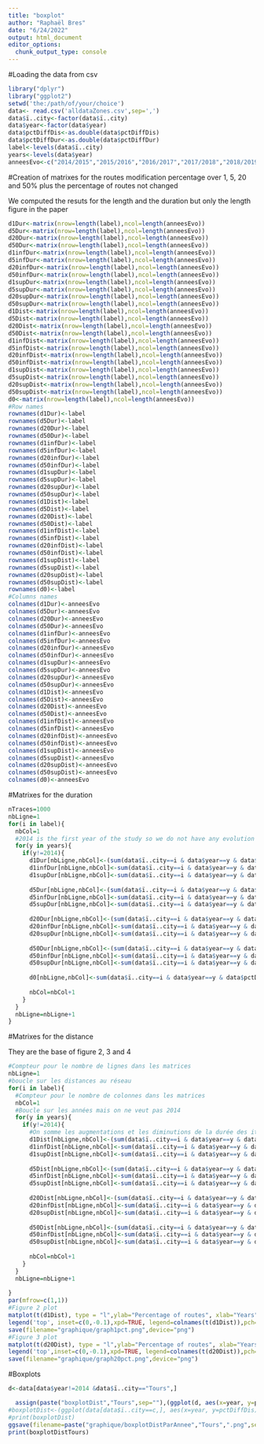 ---
title: "boxplot"
author: "Raphaël Bres"
date: "6/24/2022"
output: html_document
editor_options: 
  chunk_output_type: console
---
#Loading the data from csv

```{r}
library("dplyr")
library("ggplot2")
setwd('the:/path/of/your/choice')
data<- read.csv('alldataZones.csv',sep=',')
data$ï..city<-factor(data$ï..city)
data$year<-factor(data$year)
data$pctDiffDis<-as.double(data$pctDiffDis)
data$pctDiffDur<-as.double(data$pctDiffDur)
label<-levels(data$ï..city)
years<-levels(data$year)
anneesEvo<-c("2014/2015","2015/2016","2016/2017","2017/2018","2018/2019","2019/2020","2020/2021","2021/2022")
```


#Creation of matrixes for the routes modification percentage over 1, 5, 20 and 50% plus the percentage of routes not changed

We computed the resuts for the length and the duration but only the length figure in the paper

```{r}
d1Dur<-matrix(nrow=length(label),ncol=length(anneesEvo))
d5Dur<-matrix(nrow=length(label),ncol=length(anneesEvo))
d20Dur<-matrix(nrow=length(label),ncol=length(anneesEvo))
d50Dur<-matrix(nrow=length(label),ncol=length(anneesEvo))
d1infDur<-matrix(nrow=length(label),ncol=length(anneesEvo))
d5infDur<-matrix(nrow=length(label),ncol=length(anneesEvo))
d20infDur<-matrix(nrow=length(label),ncol=length(anneesEvo))
d50infDur<-matrix(nrow=length(label),ncol=length(anneesEvo))
d1supDur<-matrix(nrow=length(label),ncol=length(anneesEvo))
d5supDur<-matrix(nrow=length(label),ncol=length(anneesEvo))
d20supDur<-matrix(nrow=length(label),ncol=length(anneesEvo))
d50supDur<-matrix(nrow=length(label),ncol=length(anneesEvo))
d1Dist<-matrix(nrow=length(label),ncol=length(anneesEvo))
d5Dist<-matrix(nrow=length(label),ncol=length(anneesEvo))
d20Dist<-matrix(nrow=length(label),ncol=length(anneesEvo))
d50Dist<-matrix(nrow=length(label),ncol=length(anneesEvo))
d1infDist<-matrix(nrow=length(label),ncol=length(anneesEvo))
d5infDist<-matrix(nrow=length(label),ncol=length(anneesEvo))
d20infDist<-matrix(nrow=length(label),ncol=length(anneesEvo))
d50infDist<-matrix(nrow=length(label),ncol=length(anneesEvo))
d1supDist<-matrix(nrow=length(label),ncol=length(anneesEvo))
d5supDist<-matrix(nrow=length(label),ncol=length(anneesEvo))
d20supDist<-matrix(nrow=length(label),ncol=length(anneesEvo))
d50supDist<-matrix(nrow=length(label),ncol=length(anneesEvo))
d0<-matrix(nrow=length(label),ncol=length(anneesEvo))
#Row names
rownames(d1Dur)<-label
rownames(d5Dur)<-label
rownames(d20Dur)<-label
rownames(d50Dur)<-label
rownames(d1infDur)<-label
rownames(d5infDur)<-label
rownames(d20infDur)<-label
rownames(d50infDur)<-label
rownames(d1supDur)<-label
rownames(d5supDur)<-label
rownames(d20supDur)<-label
rownames(d50supDur)<-label
rownames(d1Dist)<-label
rownames(d5Dist)<-label
rownames(d20Dist)<-label
rownames(d50Dist)<-label
rownames(d1infDist)<-label
rownames(d5infDist)<-label
rownames(d20infDist)<-label
rownames(d50infDist)<-label
rownames(d1supDist)<-label
rownames(d5supDist)<-label
rownames(d20supDist)<-label
rownames(d50supDist)<-label
rownames(d0)<-label
#Columns names
colnames(d1Dur)<-anneesEvo
colnames(d5Dur)<-anneesEvo
colnames(d20Dur)<-anneesEvo
colnames(d50Dur)<-anneesEvo
colnames(d1infDur)<-anneesEvo
colnames(d5infDur)<-anneesEvo
colnames(d20infDur)<-anneesEvo
colnames(d50infDur)<-anneesEvo
colnames(d1supDur)<-anneesEvo
colnames(d5supDur)<-anneesEvo
colnames(d20supDur)<-anneesEvo
colnames(d50supDur)<-anneesEvo
colnames(d1Dist)<-anneesEvo
colnames(d5Dist)<-anneesEvo
colnames(d20Dist)<-anneesEvo
colnames(d50Dist)<-anneesEvo
colnames(d1infDist)<-anneesEvo
colnames(d5infDist)<-anneesEvo
colnames(d20infDist)<-anneesEvo
colnames(d50infDist)<-anneesEvo
colnames(d1supDist)<-anneesEvo
colnames(d5supDist)<-anneesEvo
colnames(d20supDist)<-anneesEvo
colnames(d50supDist)<-anneesEvo
colnames(d0)<-anneesEvo
```

#Matrixes for the duration

```{r}
nTraces=1000
nbLigne=1
for(i in label){
  nbCol=1
  #2014 is the first year of the study so we do not have any evolution data for this year. We exclude it from the study
  for(y in years){
    if(y!=2014){
      d1Dur[nbLigne,nbCol]<-(sum(data$ï..city==i & data$year==y & data$pctDiffDur>=1)+sum(data$ï..city==i & data$year==y & data$pctDiffDur<=-1))/n*100
      d1infDur[nbLigne,nbCol]<-sum(data$ï..city==i & data$year==y & data$pctDiffDur<=-1)/n*100
      d1supDur[nbLigne,nbCol]<-sum(data$ï..city==i & data$year==y & data$pctDiffDur>=1)/n*100
      
      d5Dur[nbLigne,nbCol]<-(sum(data$ï..city==i & data$year==y & data$pctDiffDur>=5)+sum(data$ï..city==i & data$year==y & data$pctDiffDur<=-5))/n*100
      d5infDur[nbLigne,nbCol]<-sum(data$ï..city==i & data$year==y & data$pctDiffDur<=-5)/n*100
      d5supDur[nbLigne,nbCol]<-sum(data$ï..city==i & data$year==y & data$pctDiffDur>=5)/n*100
      
      d20Dur[nbLigne,nbCol]<-(sum(data$ï..city==i & data$year==y & data$pctDiffDur>=20)+sum(data$ï..city==i & data$year==y & data$pctDiffDur<=-20))/n*100
      d20infDur[nbLigne,nbCol]<-sum(data$ï..city==i & data$year==y & data$pctDiffDur<=-20)/n*100
      d20supDur[nbLigne,nbCol]<-sum(data$ï..city==i & data$year==y & data$pctDiffDur>=20)/n*100
      
      d50Dur[nbLigne,nbCol]<-(sum(data$ï..city==i & data$year==y & data$pctDiffDur>=50)+sum(data$ï..city==i & data$year==y & data$pctDiffDur<=-50))/n*100
      d50infDur[nbLigne,nbCol]<-sum(data$ï..city==i & data$year==y & data$pctDiffDur<=-50)/n*100
      d50supDur[nbLigne,nbCol]<-sum(data$ï..city==i & data$year==y & data$pctDiffDur>=50)/n*100
      
      d0[nbLigne,nbCol]<-sum(data$ï..city==i & data$year==y & data$pctDiffDur==0)/10
      
      nbCol=nbCol+1
    }
  }
  nbLigne=nbLigne+1
}
```

#Matrixes for the distance

They are the base of figure 2, 3 and 4

```{r}
#Compteur pour le nombre de lignes dans les matrices
nbLigne=1
#boucle sur les distances au réseau
for(i in label){
  #Compteur pour le nombre de colonnes dans les matrices
  nbCol=1
  #Boucle sur les années mais on ne veut pas 2014
  for(y in years){
    if(y!=2014){
      #On somme les augmentations et les diminutions de la durée des itinéraires supérieures/inférieures à x% par distance au réseau et par année puis on divise par le nombre de traces (5000) et on transforme en pourcentage
      d1Dist[nbLigne,nbCol]<-(sum(data$ï..city==i & data$year==y & data$pctDiffDis>=1)+sum(data$ï..city==i & data$year==y & data$pctDiffDis<=-1))/10 #50 pour /5000*100
      d1infDist[nbLigne,nbCol]<-sum(data$ï..city==i & data$year==y & data$pctDiffDis<=-1)/10 #50 pour /5000*100
      d1supDist[nbLigne,nbCol]<-sum(data$ï..city==i & data$year==y & data$pctDiffDis>=1)/10 #50 pour /5000*100
      
      d5Dist[nbLigne,nbCol]<-(sum(data$ï..city==i & data$year==y & data$pctDiffDis>=5)+sum(data$ï..city==i & data$year==y & data$pctDiffDis<=-5))/10
      d5infDist[nbLigne,nbCol]<-sum(data$ï..city==i & data$year==y & data$pctDiffDis<=-5)/10
      d5supDist[nbLigne,nbCol]<-sum(data$ï..city==i & data$year==y & data$pctDiffDis>=5)/10
      
      d20Dist[nbLigne,nbCol]<-(sum(data$ï..city==i & data$year==y & data$pctDiffDis>=20)+sum(data$ï..city==i & data$year==y & data$pctDiffDis<=-20))/10
      d20infDist[nbLigne,nbCol]<-sum(data$ï..city==i & data$year==y & data$pctDiffDis<=-20)/10
      d20supDist[nbLigne,nbCol]<-sum(data$ï..city==i & data$year==y & data$pctDiffDis>=20)/10
      
      d50Dist[nbLigne,nbCol]<-(sum(data$ï..city==i & data$year==y & data$pctDiffDis>=50)+sum(data$ï..city==i & data$year==y & data$pctDiffDis<=-50))/10
      d50infDist[nbLigne,nbCol]<-sum(data$ï..city==i & data$year==y & data$pctDiffDis<=-50)/10
      d50supDist[nbLigne,nbCol]<-sum(data$ï..city==i & data$year==y & data$pctDiffDis>=50)/10
      
      nbCol=nbCol+1
    }
  }
  nbLigne=nbLigne+1
  
}
par(mfrow=c(1,1))
#Figure 2 plot
matplot(t(d1Dist), type = "l",ylab="Percentage of routes", xlab="Years")
legend('top', inset=c(0,-0.1),xpd=TRUE, legend=colnames(t(d1Dist)),pch=1, horiz=TRUE, col=1:6)
save(filename="graphique/graph1pct.png",device="png")
#Figure 3 plot
matplot(t(d20Dist), type = "l",ylab="Percentage of routes", xlab="Years")
legend('top',inset=c(0,-0.1),xpd=TRUE, legend=colnames(t(d20Dist)),pch=0.5, horiz=TRUE, col=1:6)
save(filename="graphique/graph20pct.png",device="png")

```


#Boxplots 

```{r}
d<-data[data$year!=2014 &data$ï..city=="Tours",]

  assign(paste("boxplotDist","Tours",sep=""),(ggplot(d, aes(x=year, y=pctDiffDis)) + geom_boxplot(outlier.colour='red', outlier.shape=NA,outlier.size=0)+ theme(axis.text.x = element_text(angle = 90))+ylim(-0.5,0.5))+labs(title="Tours"))
#boxplotDist<-(ggplot(data[data$ï..city==c,], aes(x=year, y=pctDiffDis)) + geom_boxplot(outlier.colour="red", outlier.shape=NA,outlier.size=0)+ theme(axis.text.x = element_text(angle = 90))+ylim(-2,2))+labs(title=c)
#print(boxplotDist)
ggsave(filename=paste("graphique/boxplotDistParAnnee","Tours",".png",sep=""),device="png")
print(boxplotDistTours)
```


